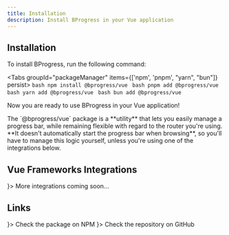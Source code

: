 ```yaml
---
title: Installation
description: Install BProgress in your Vue application
---
```



## Installation

To install BProgress, run the following command:

<Tabs groupId="packageManager" items={['npm', 'pnpm', "yarn", "bun"]} persist>
  <Tab value="npm">
    ```bash
    npm install @bprogress/vue
    ```
  </Tab>
  <Tab value="pnpm">
    ```bash
    pnpm add @bprogress/vue
    ```
  </Tab>
  <Tab value="yarn">
    ```bash
    yarn add @bprogress/vue
    ```
  </Tab>
  <Tab value="bun">
    ```bash
    bun add @bprogress/vue
    ```
  </Tab>
</Tabs>

Now you are ready to use BProgress in your Vue application!

<Callout type='warn' title="Warning">
  The `@bprogress/vue` package is a **utility** that lets you easily manage a progress bar, while remaining flexible with regard to the router you're using. **It doesn't automatically start the progress bar when browsing**, so you'll have to manage this logic yourself, unless you're using one of the integrations below.
</Callout>

## Vue Frameworks Integrations

<Cards>
  <Card title="Soon..." icon={<HiDotsHorizontal />}>
    More integrations coming soon...
  </Card>
</Cards>

## Links

<Cards>
  <Card external title="NPM" href="https://www.npmjs.com/package/@bprogress/vue" icon={<SiNpm />}>
    Check the package on NPM
  </Card>
  <Card external title="GitHub" href="https://github.com/Skyleen77/bprogress/tree/main/packages/vue" icon={<FaGithub />}>
    Check the repository on GitHub
  </Card>
</Cards>
